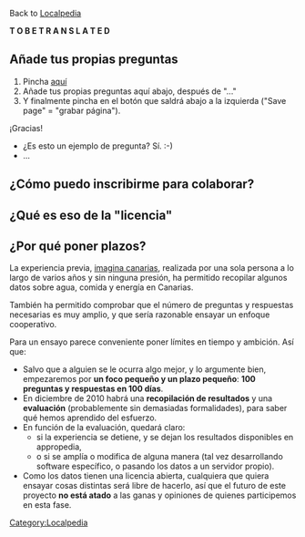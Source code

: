 Back to [[Localpedia]]

'''T O   B E   T R A N S L A T E D'''

== Añade tus propias preguntas ==

# Pincha [http://www.appropedia.org/index.php?title=Canaripedia_preguntas_frecuentes&action=edit&section=1 aquí]
# Añade tus propias preguntas aquí abajo, después de "..."
# Y finalmente pincha en el botón que saldrá abajo a la izquierda ("Save page" = "grabar página").

¡Gracias!

* ¿Es esto un ejemplo de pregunta?  Sí. :-)
* ...

== ¿Cómo puedo inscribirme para colaborar? ==

== ¿Qué es eso de la "licencia" ==

== ¿Por qué poner plazos? ==

La experiencia previa, [http://imagina-canarias.blogspot.com imagina canarias], realizada por una sola persona a lo largo de varios años y sin ninguna presión, ha permitido recopilar algunos datos sobre agua, comida y energía en Canarias.

También ha permitido comprobar que el número de preguntas y respuestas necesarias es muy amplio, y que sería razonable ensayar un enfoque cooperativo.

Para un ensayo parece conveniente poner límites en tiempo y ambición.  Así que:
* Salvo que a alguien se le ocurra algo mejor, y lo argumente bien, empezaremos por '''un foco pequeño y un plazo pequeño''': '''100 preguntas y respuestas en 100 días'''.
* En diciembre de 2010 habrá una '''recopilación de resultados''' y una '''evaluación''' (probablemente sin demasiadas formalidades), para saber qué hemos aprendido del esfuerzo.
* En función de la evaluación, quedará claro:
** si la experiencia se detiene, y se dejan los resultados disponibles en appropedia,
** o si se amplía o modifica de alguna manera (tal vez desarrollando software específico, o pasando los datos a un servidor propio).
* Como los datos tienen una licencia abierta, cualquiera que quiera ensayar cosas distintas será libre de hacerlo, así que el futuro de este proyecto '''no está atado''' a las ganas y opiniones de quienes participemos en esta fase.

[[Category:Localpedia]]